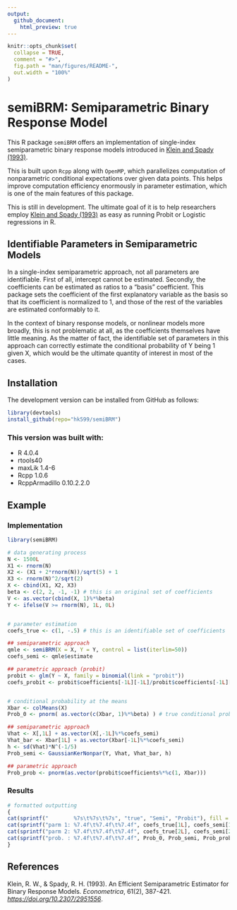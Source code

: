 ```yaml
---
output: 
  github_document:
    html_preview: true
---
```


<!-- README.md is generated from README.Rmd. Please edit that file -->

```r
knitr::opts_chunk$set(
  collapse = TRUE,
  comment = "#>",
  fig.path = "man/figures/README-",
  out.width = "100%"
)
```

# semiBRM: Semiparametric Binary Response Model 

This R package `semiBRM` offers an implementation of single-index semiparametric binary response models introduced in [Klein and Spady (1993)](https://doi.org/10.2307/2951556). 

This is built upon `Rcpp` along with `OpenMP`, which parallelizes computation of nonparametric conditional expectations over given data points. This helps improve computation efficiency enormously in parameter estimation, which is one of the main features of this package.

This is still in development. The ultimate goal of it is to help researchers employ [Klein and Spady (1993)](https://doi.org/10.2307/2951556) as easy as running Probit or Logistic regressions in R.

## Identifiable Parameters in Semiparametric Models
In a single-index semiparametric approach, not all parameters are identifiable. First of all, intercept cannot be estimated. Secondly, the coefficients can be estimated as ratios to a "basis" coefficient. This package sets the coefficient of the first explanatory variable as the basis so that its coefficient is normalized to 1, and those of the rest of the variables are estimated conformably to it. 

In the context of binary response models, or nonlinear models more broadly, this is not problematic at all, as the coefficients themselves have little meaning. As the matter of fact, the identifiable set of parameters in this approach can correctly estimate the conditional probability of Y being 1 given X, which would be the ultimate quantity of interest in most of the cases.

## Installation
The development version can be installed from GitHub as follows:

``` r
library(devtools)
install_github(repo="hk599/semiBRM")
```

### This version was built with:

* R 4.0.4
* rtools40 
* maxLik 1.4-6
* Rcpp 1.0.6
* RcppArmadillo 0.10.2.2.0



## Example

### Implementation
```r
library(semiBRM)

# data generating process
N <- 1500L
X1 <- rnorm(N)
X2 <- (X1 + 2*rnorm(N))/sqrt(5) + 1
X3 <- rnorm(N)^2/sqrt(2)
X <- cbind(X1, X2, X3)
beta <- c(2, 2, -1, -1) # this is an original set of coefficients
V <- as.vector(cbind(X, 1)%*%beta)
Y <- ifelse(V >= rnorm(N), 1L, 0L)


# parameter estimation
coefs_true <- c(1, -.5) # this is an identifiable set of coefficients

## semiparametric approach
qmle <- semiBRM(X = X, Y = Y, control = list(iterlim=50))
coefs_semi <- qmle$estimate

## parametric approach (probit)
probit <- glm(Y ~ X, family = binomial(link = "probit"))
coefs_probit <- probit$coefficients[-1L][-1L]/probit$coefficients[-1L][1L]


# conditional probability at the means
Xbar <- colMeans(X)
Prob_0 <- pnorm( as.vector(c(Xbar, 1)%*%beta) ) # true conditional probability at the means

## semiparametric approach
Vhat <- X[,1L] + as.vector(X[,-1L]%*%coefs_semi)
Vhat_bar <- Xbar[1L] + as.vector(Xbar[-1L]%*%coefs_semi)
h <- sd(Vhat)*N^(-1/5)
Prob_semi <- GaussianKerNonpar(Y, Vhat, Vhat_bar, h)

## parametric approach
Prob_prob <- pnorm(as.vector(probit$coefficients%*%c(1, Xbar)))
```

### Results
```r
# formatted outputting
{
cat(sprintf("        %7s\t%7s\t%7s", "true", "Semi", "Probit"), fill = TRUE)
cat(sprintf("parm 1: %7.4f\t%7.4f\t%7.4f", coefs_true[1L], coefs_semi[1L], coefs_probit[1L]), fill = TRUE)
cat(sprintf("parm 2: %7.4f\t%7.4f\t%7.4f", coefs_true[2L], coefs_semi[2L], coefs_probit[2L]), fill = TRUE)
cat(sprintf("prob. : %7.4f\t%7.4f\t%7.4f", Prob_0, Prob_semi, Prob_prob), fill = TRUE)
}
```

## References
Klein, R. W., & Spady, R. H. (1993). An Efficient Semiparametric Estimator for Binary Response Models. _Econometrica_, 61(2), 387-421. _[https://doi.org/10.2307/2951556](https://doi.org/10.2307/2951556)_.



